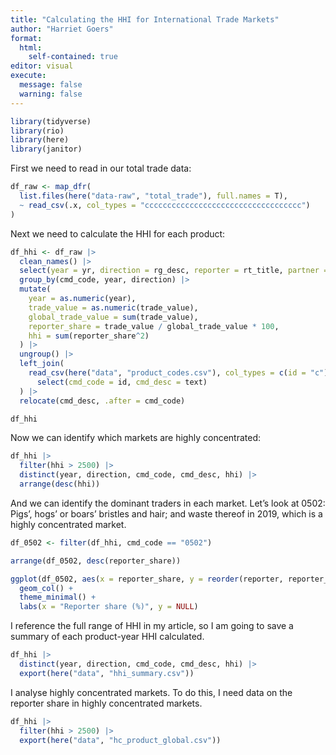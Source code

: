 ```yaml
---
title: "Calculating the HHI for International Trade Markets"
author: "Harriet Goers"
format: 
  html:
    self-contained: true
editor: visual
execute:
  message: false
  warning: false
---
```


```r
library(tidyverse)
library(rio)
library(here)
library(janitor)
```

First we need to read in our total trade data:

```r
df_raw <- map_dfr(
  list.files(here("data-raw", "total_trade"), full.names = T), 
  ~ read_csv(.x, col_types = "ccccccccccccccccccccccccccccccccccc")
)
```

Next we need to calculate the HHI for each product:

```r
df_hhi <- df_raw |> 
  clean_names() |> 
  select(year = yr, direction = rg_desc, reporter = rt_title, partner = pt_title, cmd_code, trade_value) |> 
  group_by(cmd_code, year, direction) |> 
  mutate(
    year = as.numeric(year),
    trade_value = as.numeric(trade_value),
    global_trade_value = sum(trade_value),
    reporter_share = trade_value / global_trade_value * 100,
    hhi = sum(reporter_share^2)
  ) |> 
  ungroup() |> 
  left_join(
    read_csv(here("data", "product_codes.csv"), col_types = c(id = "c")) |> 
      select(cmd_code = id, cmd_desc = text)
  ) |> 
  relocate(cmd_desc, .after = cmd_code)

df_hhi
```

Now we can identify which markets are highly concentrated:

```r
df_hhi |> 
  filter(hhi > 2500) |> 
  distinct(year, direction, cmd_code, cmd_desc, hhi) |> 
  arrange(desc(hhi))
```

And we can identify the dominant traders in each market. Let's look at 0502: Pigs', hogs' or boars' bristles and hair; and waste thereof in 2019, which is a highly concentrated market.

```r
df_0502 <- filter(df_hhi, cmd_code == "0502")

arrange(df_0502, desc(reporter_share))
```

```r
ggplot(df_0502, aes(x = reporter_share, y = reorder(reporter, reporter_share))) + 
  geom_col() + 
  theme_minimal() + 
  labs(x = "Reporter share (%)", y = NULL)
```

I reference the full range of HHI in my article, so I am going to save a summary of each product-year HHI calculated.

```r
df_hhi |> 
  distinct(year, direction, cmd_code, cmd_desc, hhi) |> 
  export(here("data", "hhi_summary.csv"))
```

I analyse highly concentrated markets. To do this, I need data on the reporter share in highly concentrated markets.

```r
df_hhi |> 
  filter(hhi > 2500) |> 
  export(here("data", "hc_product_global.csv"))
```
